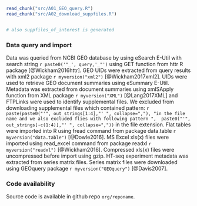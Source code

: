 
```r
read_chunk("src/A01_GEO_query.R")
read_chunk("src/A02_download_suppfiles.R")
```


```r

```

```r
# also suppfiles_of_interest is generated
```

### Data query and import
Data was queried from NCBI GEO database by using eSearch E-Util with search string `r paste0('"_', query,'_"')` using GET function from httr R package [@Wickham2016httr].
GEO UIDs were extracted from query results with xml2 package `r myversion("xml2")` [@Wickham2017xml2].
UIDs were used to retrieve GEO document summaries using eSummary E-Util.
Metadata was extracted from document summaries using xmlSApply function from XML package `r myversion("XML")` [@Lang2017XML] and FTPLinks were used to identify supplemental files.
We excluded from downloading supplemental files which contained pattern: `r paste(paste0("'", out_strings[1:4],"' ", collapse=","), "in the file name and we also excluded flies with following pattern ", 
paste0("'", out_strings[-c(1:4)],"' ", collapse=","))` in the file extension.
Flat tables were imported into R using fread command from package data.table `r myversion("data.table")` [@Dowle2016].
MS Excel xls(x) files were imported using read_excel command from package readxl `r myversion("readxl")` [@Wickham2016].
Compressed xls(x) files were uncompressed before import using gzip.
HT-seq experiment metadata was extracted from series matrix files. 
Series matrix files were downloaded using GEOquery package `r myversion("GEOquery")` [@Davis2007].

### Code availability
Source code is available in github repo `org/reponame`.

